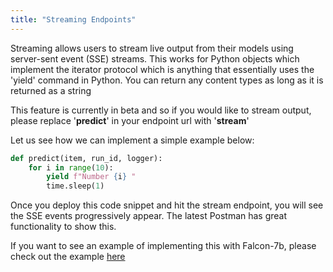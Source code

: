 ```yaml
---
title: "Streaming Endpoints"
---
```


Streaming allows users to stream live output from their models using server-sent event (SSE) streams. This works for Python objects which implement the
iterator protocol which is anything that essentially uses the 'yield' command in Python. You can return any content types as long as it is returned as a string 

<Note>This feature is currently in beta and so if you would like to stream output, please replace '**predict**' in your endpoint url with '**stream**'</Note>

Let us see how we can implement a simple example below:

```python
def predict(item, run_id, logger):
    for i in range(10):
        yield f"Number {i} "
        time.sleep(1)
```

Once you deploy this code snippet and hit the stream endpoint, you will see the SSE events progressively appear. The latest Postman has great functionality to show this. 

If you want to see an example of implementing this with Falcon-7b, please check out the example [here]()